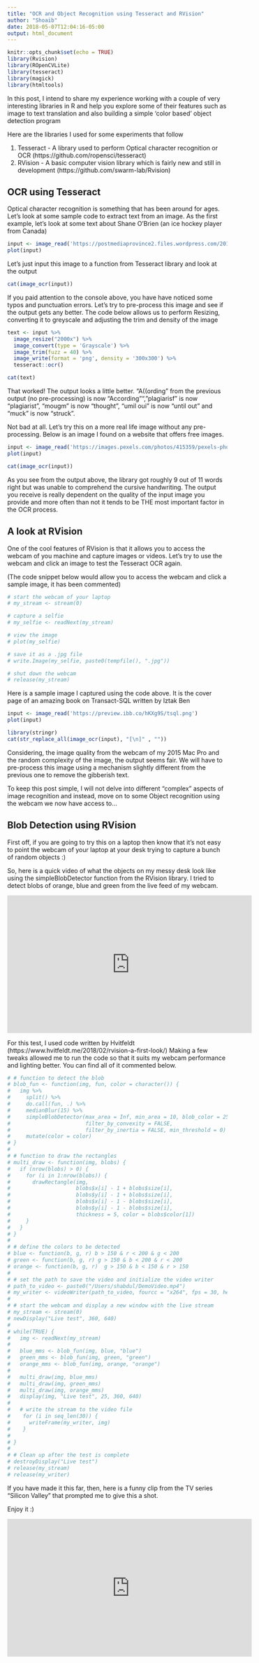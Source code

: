 ```yaml
---
title: "OCR and Object Recognition using Tesseract and RVision"
author: "Shoaib"
date: 2018-05-07T12:04:16-05:00
output: html_document
---
```


```r
knitr::opts_chunk$set(echo = TRUE)
library(Rvision)
library(ROpenCVLite)
library(tesseract)
library(magick)
library(htmltools)
```

In this post, I intend to share my experience working with a couple of very interesting libraries in R and help you explore some of their features such as image to text translation and also building a simple 'color based' object detection program  

Here are the libraries I used for some experiments that follow

1) Tesseract - A library used to perform Optical character recognition or OCR (https://github.com/ropensci/tesseract)
2) RVision - A basic computer vision library which is fairly new and still in development (https://github.com/swarm-lab/Rvision)

## OCR using Tesseract

Optical character recognition is something that has been around for ages. Let's look at some sample code to extract text from an image. As the first example, let's look at some text about Shane O'Brien (an ice hockey player from Canada)

```r
input <- image_read('https://postmediaprovince2.files.wordpress.com/2010/03/obwiki-1.jpg?quality=60&strip=all&w=640')
plot(input)
```

Let's just input this image to a function from Tesseract library and look at the output

```r
cat(image_ocr(input))
```

If you paid attention to the console above, you have have noticed some typos and punctuation errors. Let's try to pre-process this image and see if the output gets any better. The code below allows us to perform Resizing, converting it to greyscale and adjusting the trim and density of the image

```r
text <- input %>%
  image_resize("2000x") %>%
  image_convert(type = 'Grayscale') %>%
  image_trim(fuzz = 40) %>%
  image_write(format = 'png', density = '300x300') %>%
  tesseract::ocr()

cat(text)
```

That worked! The output looks a little better. "A((ording" from the previous output (no pre-processing) is now "According"",  "plagiarisf" is now "plagiarist", 
"mougm" is now "thought", "umil oui" is now "until out" and "muck" is now "struck".

Not bad at all. Let's try this on a more real life image without any pre-processing. Below is an image I found on a website that offers free images.

```r
input <- image_read('https://images.pexels.com/photos/415359/pexels-photo-415359.jpeg?auto=compress&cs=tinysrgb&dpr=2&h=750&w=1260')
plot(input)
```

```r
cat(image_ocr(input))
```

As you see from the output above, the library got roughly 9 out of 11 words right but was unable to comprehend the cursive handwriting. The output you receive is really dependent on the quality of the input image you provide and more often than not it tends to be THE most important factor in the OCR process.

## A look at RVision

One of the cool features of RVision is that it allows you to access the webcam of you machine and capture images or videos. Let's try to use the webcam and click an image to test the Tesseract OCR again.

(The code snippet below would allow you to access the webcam and click a sample image, it has been commented)

```r
# start the webcam of your laptop
# my_stream <- stream(0) 

# capture a selfie
# my_selfie <- readNext(my_stream)

# view the image
# plot(my_selfie)

# save it as a .jpg file
# write.Image(my_selfie, paste0(tempfile(), ".jpg"))

# shut down the webcam
# release(my_stream)
```

Here is a sample image I captured using the code above. It is the cover page of an amazing book on Transact-SQL written by Iztak Ben

```r
input <- image_read('https://preview.ibb.co/hKXg9S/tsql.png')
plot(input)
```

```r
library(stringr)
cat(str_replace_all(image_ocr(input), "[\n]" , ""))
```

Considering, the image quality from the webcam of my 2015 Mac Pro and the random complexity of the image, the output seems fair. We will have to pre-process this image using a mechanism slightly different from the previous one to remove the gibberish text. 

To keep this post simple, I will not delve into different "complex" aspects of image recognition and instead, move on to some Object recognition using the webcam we now have access to...

## Blob Detection using RVision

First off, if you are going to try this on a laptop then know that it's not easy to point the webcam of your laptop at your desk trying to capture a bunch of random objects :)

So, here is a quick video of what the objects on my messy desk look like using the simpleBlobDetector function from the RVision library. 
I tried to detect blobs of orange, blue and green from the live feed of my webcam.

<iframe width="560" height="315" src="https://www.youtube.com/embed/gIIfXqrFmMw?rel=0" frameborder="0" allow="autoplay; encrypted-media" allowfullscreen></iframe>

For this test, I used code written by Hvitfeldt (https://www.hvitfeldt.me/2018/02/rvision-a-first-look/) 
Making a few tweaks allowed me to run the code so that it suits my webcam performance and lighting better. 
You can find all of it commented below.

```r
# # function to detect the blob
# blob_fun <- function(img, fun, color = character()) {
#   img %>%
#     split() %>%
#     do.call(fun, .) %>%
#     medianBlur(15) %>%
#     simpleBlobDetector(max_area = Inf, min_area = 10, blob_color = 255,
#                        filter_by_convexity = FALSE, 
#                        filter_by_inertia = FALSE, min_threshold = 0) %>%
#     mutate(color = color)
# } 
# 
# # function to draw the rectangles
# multi_draw <- function(img, blobs) {
#   if (nrow(blobs) > 0) {
#     for (i in 1:nrow(blobs)) {
#       drawRectangle(img, 
#                     blobs$x[i] - 1 + blobs$size[i], 
#                     blobs$y[i] - 1 + blobs$size[i],
#                     blobs$x[i] - 1 - blobs$size[i], 
#                     blobs$y[i] - 1 - blobs$size[i], 
#                     thickness = 5, color = blobs$color[1])
#     }
#   }
# }
# 
# # define the colors to be detected
# blue <- function(b, g, r) b > 150 & r < 200 & g < 200
# green <- function(b, g, r) g > 150 & b < 200 & r < 200
# orange <- function(b, g, r)  g > 150 & b < 150 & r > 150
# 
# # set the path to save the video and initialize the video writer
# path_to_video <- paste0("/Users/shabdul/DemoVideo.mp4")
# my_writer <- videoWriter(path_to_video, fourcc = "x264", fps = 30, height = 720, width = 1280)
# 
# # start the webcam and display a new window with the live stream
# my_stream <- stream(0)
# newDisplay("Live test", 360, 640)
# 
# while(TRUE) {
#   img <- readNext(my_stream)
#   
#   blue_mms <- blob_fun(img, blue, "blue")
#   green_mms <- blob_fun(img, green, "green")
#   orange_mms <- blob_fun(img, orange, "orange")
#   
#   multi_draw(img, blue_mms)
#   multi_draw(img, green_mms)
#   multi_draw(img, orange_mms)
#   display(img, "Live test", 25, 360, 640)
#   
#   # write the stream to the video file
#    for (i in seq_len(30)) {
#      writeFrame(my_writer, img)
#    }
#   
# }
# 
# # Clean up after the test is complete
# destroyDisplay("Live test")
# release(my_stream)
# release(my_writer)
```

If you have made it this far, then, here is a funny clip from the TV series "Silicon Valley" that prompted me to give this a shot. 

Enjoy it :) 

<iframe width="560" height="315" src="https://www.youtube.com/embed/vIci3C4JkL0?rel=0" frameborder="0" allow="autoplay; encrypted-media" allowfullscreen></iframe>


